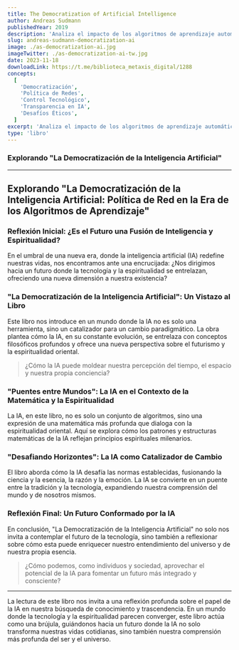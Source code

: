 ```yaml
---
title: The Democratization of Artificial Intelligence
author: Andreas Sudmann
publishedYear: 2019
description: 'Analiza el impacto de los algoritmos de aprendizaje automático en la vida moderna, enfatizando los riesgos éticos y la importancia de la regulación y la transparencia en la era de la IA.'
slug: andreas-sudmann-democratization-ai
image: ./as-democratization-ai.jpg
imageTwitter: ./as-democratization-ai-tw.jpg
date: 2023-11-18
downloadLink: https://t.me/biblioteca_metaxis_digital/1288
concepts:
  [
    'Democratización',
    'Política de Redes',
    'Control Tecnológico',
    'Transparencia en IA',
    'Desafíos Éticos',
  ]
excerpt: 'Analiza el impacto de los algoritmos de aprendizaje automático en la vida moderna, enfatizando los riesgos éticos y la importancia de la regulación y la transparencia en la era de la IA'
type: 'libro'
---
```


### Explorando "La Democratización de la Inteligencia Artificial"

---

## Explorando "La Democratización de la Inteligencia Artificial: Política de Red en la Era de los Algoritmos de Aprendizaje"

### Reflexión Inicial: ¿Es el Futuro una Fusión de Inteligencia y Espiritualidad?

En el umbral de una nueva era, donde la inteligencia artificial (IA) redefine nuestras vidas, nos encontramos ante una encrucijada: ¿Nos dirigimos hacia un futuro donde la tecnología y la espiritualidad se entrelazan, ofreciendo una nueva dimensión a nuestra existencia?

### "La Democratización de la Inteligencia Artificial": Un Vistazo al Libro

Este libro nos introduce en un mundo donde la IA no es solo una herramienta, sino un catalizador para un cambio paradigmático. La obra plantea cómo la IA, en su constante evolución, se entrelaza con conceptos filosóficos profundos y ofrece una nueva perspectiva sobre el futurismo y la espiritualidad oriental.

> ¿Cómo la IA puede moldear nuestra percepción del tiempo, el espacio y nuestra propia conciencia?

### "Puentes entre Mundos": La IA en el Contexto de la Matemática y la Espiritualidad

La IA, en este libro, no es solo un conjunto de algoritmos, sino una expresión de una matemática más profunda que dialoga con la espiritualidad oriental. Aquí se explora cómo los patrones y estructuras matemáticas de la IA reflejan principios espirituales milenarios.

### "Desafiando Horizontes": La IA como Catalizador de Cambio

El libro aborda cómo la IA desafía las normas establecidas, fusionando la ciencia y la esencia, la razón y la emoción. La IA se convierte en un puente entre la tradición y la tecnología, expandiendo nuestra comprensión del mundo y de nosotros mismos.

### Reflexión Final: Un Futuro Conformado por la IA

En conclusión, "La Democratización de la Inteligencia Artificial" no solo nos invita a contemplar el futuro de la tecnología, sino también a reflexionar sobre cómo esta puede enriquecer nuestro entendimiento del universo y de nuestra propia esencia.

> ¿Cómo podemos, como individuos y sociedad, aprovechar el potencial de la IA para fomentar un futuro más integrado y consciente?

---

La lectura de este libro nos invita a una reflexión profunda sobre el papel de la IA en nuestra búsqueda de conocimiento y trascendencia. En un mundo donde la tecnología y la espiritualidad parecen converger, este libro actúa como una brújula, guiándonos hacia un futuro donde la IA no solo transforma nuestras vidas cotidianas, sino también nuestra comprensión más profunda del ser y el universo.
